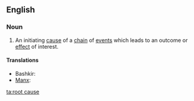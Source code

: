==English==

===Noun===
{{en-noun|head=[[root]] [[cause]]}}

# {{context|idiomatic|lang=en}} An initiating [[cause]] of a [[chain]] of [[event]]s which leads to an outcome or [[effect]] of interest.

====Translations====
{{trans-top}}
* Bashkir: {{tø|ba|төп сәбәп|tr=tӧp säbäp|sc=Cyrl}}
* [[Manx]]: {{t-|gv|ard-oyr|m}}
{{trans-mid}}
{{trans-bottom}}

[[ta:root cause]]